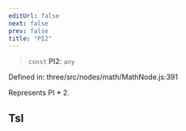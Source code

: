 ```yaml
---
editUrl: false
next: false
prev: false
title: "PI2"
---
```


> `const` **PI2**: `any`

Defined in: three/src/nodes/math/MathNode.js:391

Represents PI * 2.

## Tsl
